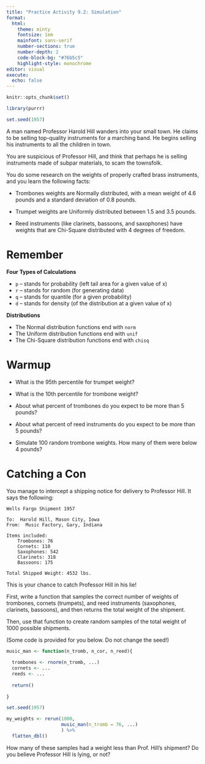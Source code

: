 ```yaml
---
title: "Practice Activity 9.2: Simulation"
format: 
  html: 
    theme: minty
    fontsize: 1em
    mainfont: sans-serif
    number-sections: true
    number-depth: 2
    code-block-bg: "#76b5c5"
    highlight-style: monochrome
editor: visual
execute: 
  echo: false
---
```


```r
knitr::opts_chunk$set()

library(purrr)

set.seed(1957)
```

A man named Professor Harold Hill wanders into your small town.  He claims to be selling top-quality instruments for a marching band.  He begins selling his instruments to all the children in town.

You are suspicious of Professor Hill, and think that perhaps he is selling instruments made of subpar materials, to scam the townsfolk.

You do some research on the weights of properly crafted brass instruments, and you learn the following facts:

* Trombones weights are Normally distributed, with a mean weight of 4.6 pounds and a standard deviation of 0.8 pounds.

* Trumpet weights are Uniformly distributed between 1.5 and 3.5 pounds.

* Reed instruments (like clarinets, bassoons, and saxophones) have weights that 
are Chi-Square distributed with 4 degrees of freedom.

# Remember

**Four Types of Calculations**

- `p` -- stands for probability (left tail area for a given value of x)
- `r` -- stands for random (for generating data)
- `q` -- stands for quantile (for a given probability)
- `d` -- stands for density (of the distribution at a given value of x)

**Distributions**

- The Normal distribution functions end with `norm`
- The Uniform distribution functions end with `unif`
- The Chi-Square distribution functions end with `chisq`

# Warmup

* What is the 95th percentile for trumpet weight?

* What is the 10th percentile for trombone weight?

* About what percent of trombones do you expect to be more than 5 pounds?

* About what percent of reed instruments do you expect to be more than 5 pounds?

* Simulate 100 random trombone weights.  How many of them were below 4 pounds?


# Catching a Con

You manage to intercept a shipping notice for delivery to Professor Hill.  It says the following:


```
Wells Fargo Shipment 1957

To:  Harold Hill, Mason City, Iowa
From:  Music Factory, Gary, Indiana

Items included:
    Trombones: 76
    Cornets: 110
    Saxophones: 542
    Clarinets: 318
    Bassoons: 175
    
Total Shipped Weight: 4532 lbs.

```

This is your chance to catch Professor Hill in his lie!

First, write a function that samples the correct number of weights of trombones,
cornets (trumpets), and reed instruments (saxophones, clarinets, bassoons), and
then returns the total weight of the shipment.

Then, use that function to create random samples of the total weight of 1000 
possible shipments. 

(Some code is provided for you below. Do not change the seed!)

```r
music_man <- function(n_tromb, n_cor, n_reed){
  
  trombones <- rnorm(n_tromb, ...)
  cornets <- ...
  reeds <- ...
  
  return()
  
}

set.seed(1957)

my_weights <- rerun(1000, 
                    music_man(n_tromb = 76, ...)
                    ) %>% 
  flatten_dbl()
```


How many of these samples had a weight less than Prof. Hill's shipment?
Do you believe Professor Hill is lying, or not?

